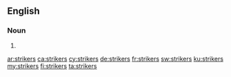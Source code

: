 ==English==

===Noun===
{{head|en|noun plural form}}

# {{plural of|striker|lang=en}}

[[ar:strikers]]
[[ca:strikers]]
[[cy:strikers]]
[[de:strikers]]
[[fr:strikers]]
[[sw:strikers]]
[[ku:strikers]]
[[my:strikers]]
[[fi:strikers]]
[[ta:strikers]]